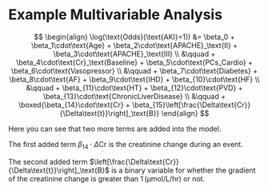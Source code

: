 # Example Multivariable Analysis

$$
\begin{align}
\log(\text{Odds}(\text{AKI}=1)) &= \beta_0 + \beta_1\cdot\text{Age} + \beta_2\cdot\text{APACHE}_\text{II} + \beta_3\cdot\text{APACHE}_\text{III} \\
  &\qquad + \beta_4\cdot\text{Cr}_\text{Baseline} + \beta_5\cdot\text{PCs_Cardio} + \beta_6\cdot\text{Vasopressor} \\
  &\qquad + \beta_7\cdot\text{Diabetes} + \beta_8\cdot\text{AF} + \beta_9\cdot\text{IHD} + \beta_{10}\cdot\text{HF} \\
  &\qquad + \beta_{11}\cdot\text{HT} + \beta_{12}\cdot\text{PVD} + \beta_{13}\cdot\text{ChronicLiverDisease} \\
  &\qquad + \boxed{\beta_{14}\cdot\text{Cr} + \beta_{15}\left[\frac{\Delta\text{Cr}}{\Delta\text{t}}\right]_\text{B}}
\end{align}
$$

Here you can see that two more terms are added into the model. 

The first added term $\beta_{14}\cdot\Delta\text{Cr}$ is the creatinine change during an event. 

The second added term $\left[\frac{\Delta\text{Cr}}{\Delta\text{t}}\right]_\text{B}$ is a binary variable for whether
the gradient of the creatinine change is greater than $1\,(\mu\text{mol/L/hr})$ or not.
